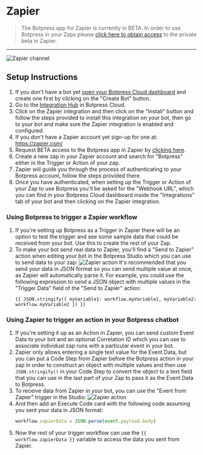 # Zapier

> The Botpress app for Zapier is currently in BETA. In order to use Botpress in your Zaps please [click here to obtain access](https://zapier.com/developer/public-invite/179950/2d89a44be6d7ddcae4ae23df0be19b3c/) to the private beta in Zapier.

---

![Zapier channel](/docs/content/zapier-banner.png)

## Setup Instructions

1. If you don't have a bot yet [open your Botpress Cloud dashboard](https://app.botpress.cloud/) and create one first by clicking on the "Create Bot" button.
1. Go to the [Integration Hub](https://app.botpress.cloud/hub) in Botpress Cloud.
1. Click on the Zapier integration and then click on the "Install" button and follow the steps provided to install this integration on your bot, then go to your bot and make sure the Zapier integration is enabled and configured.
1. If you don't have a Zapier account yet sign-up for one at: https://zapier.com/
1. Request BETA access to the Botpress app in Zapier by [clicking here](https://zapier.com/developer/public-invite/179950/2d89a44be6d7ddcae4ae23df0be19b3c/).
1. Create a new zap in your Zapier account and search for "Botpress" either in the Trigger or Action of your zap.
1. Zapier will guide you through the process of authenticating to your Botpress account, follow the steps provided there.
1. Once you have authenticated, when setting up the Trigger or Action of your Zap to use Botpress you'll be asked for the "Webhook URL", which you can find in your Botpress Cloud dashboard inside the "Integrations" tab of your bot and then clicking on the Zapier integration.

### Using Botpress to trigger a Zapier workflow

1. If you're setting up Botpress as a Trigger in Zapier there will be an option to test the trigger and see some sample data that could be received from your bot. Use this to create the rest of your Zap.
1. To make your bot send real data to Zapier, you'll find a "Send to Zapier" action when editing your bot in the Botpress Studio which you can use to send data to your zap:
   ![Zapier action](/docs/content/zapier-action.png)
   It's recommended that you send your data in JSON format so you can send multiple value at once, as Zapier will automatically parse it. For example, you could use the following expression to send a JSON object with multiple values in the "Trigger Data" field of the "Send to Zapier" action:
   ```
   {{ JSON.stringify({ myVariable1: workflow.myVariable1, myVariable2: workflow.myVariable2 }) }}
   ```

### Using Zapier to trigger an action in your Botpress chatbot

1. If you're setting it up as an Action in Zapier, you can send custom Event Data to your bot and an optional Correlation ID which you can use to associate individual zap runs with a particular event in your bot.
1. Zapier only allows entering a single text value for the Event Data, but you can put a Code Step from Zapier before the Botpress action in your zap in order to construct an object with multiple values and then use `JSON.stringify()` in your Code Step to convert the object to a text field that you can use in the last part of your Zap to pass it as the Event Data to Botpress.
1. To receive data from Zapier in your bot, you can use the "Event from Zapier" trigger in the Studio:
   ![Zapier action](/docs/content/zapier-trigger.png)
1. And then add an Execute Code card with the following code assuming you sent your data in JSON format:
   ```js
   workflow.zapierData = JSON.parse(event.payload.body)
   ```
1. Now the rest of your trigger workflow can use the `{{ workflow.zapierData }}` variable to access the data you sent from Zapier.
